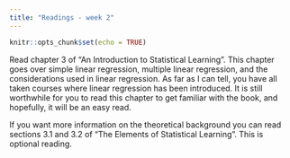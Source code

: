 ```yaml
---
title: "Readings - week 2"
---
```


```r
knitr::opts_chunk$set(echo = TRUE)
```

Read chapter 3 of "An Introduction to Statistical Learning". This chapter goes over simple linear regression, multiple linear regression, and the considerations used in linear regression. As far as I can tell, you have all taken courses where linear regression has been introduced. It is still worthwhile for you to read this chapter to get familiar with the book, and hopefully, it will be an easy read.

If you want more information on the theoretical background you can read sections 3.1 and 3.2 of "The Elements of Statistical Learning". This is optional reading.

